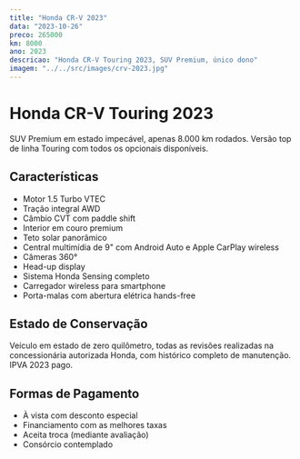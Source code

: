 ```yaml
---
title: "Honda CR-V 2023"
data: "2023-10-26"
preco: 265000
km: 8000
ano: 2023
descricao: "Honda CR-V Touring 2023, SUV Premium, único dono"
imagem: "../../src/images/crv-2023.jpg"
---
```


# Honda CR-V Touring 2023

SUV Premium em estado impecável, apenas 8.000 km rodados. Versão top de linha Touring com todos os opcionais disponíveis.

## Características

- Motor 1.5 Turbo VTEC
- Tração integral AWD
- Câmbio CVT com paddle shift
- Interior em couro premium
- Teto solar panorâmico
- Central multimídia de 9" com Android Auto e Apple CarPlay wireless
- Câmeras 360°
- Head-up display
- Sistema Honda Sensing completo
- Carregador wireless para smartphone
- Porta-malas com abertura elétrica hands-free

## Estado de Conservação

Veículo em estado de zero quilômetro, todas as revisões realizadas na concessionária autorizada Honda, com histórico completo de manutenção. IPVA 2023 pago.

## Formas de Pagamento

- À vista com desconto especial
- Financiamento com as melhores taxas
- Aceita troca (mediante avaliação)
- Consórcio contemplado
